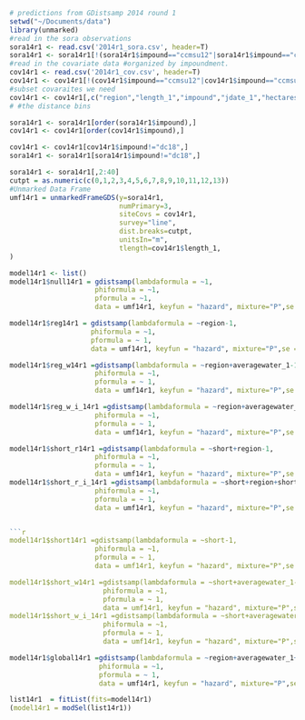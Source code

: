 ```r
# predictions from GDistsamp 2014 round 1
setwd("~/Documents/data")
library(unmarked)
#read in the sora observations
sora14r1 <- read.csv('2014r1_sora.csv', header=T)
sora14r1 <- sora14r1[!(sora14r1$impound=="ccmsu12"|sora14r1$impound=="ccmsu2"|sora14r1$impound=="ccmsu1"|sora14r1$impound=="ts2a"|sora14r1$impound=="ts4a"|sora14r1$impound=="ts6a"|sora14r1$impound=="ts8a"|sora14r1$impound=="kt2"|sora14r1$impound=="kt5"|sora14r1$impound=="kt5"|sora14r1$impound=="kt6"|sora14r1$impound=="kt9"),]
#read in the covariate data #organized by impoundment.
cov14r1 <- read.csv('2014r1_cov.csv', header=T)
cov14r1 <- cov14r1[!(cov14r1$impound=="ccmsu12"|cov14r1$impound=="ccmsu2"|cov14r1$impound=="ccmsu1"|cov14r1$impound=="ts2a"|cov14r1$impound=="ts4a"|cov14r1$impound=="ts6a"|cov14r1$impound=="ts8a"|cov14r1$impound=="kt2"|cov14r1$impound=="kt5"|cov14r1$impound=="kt5"|cov14r1$impound=="kt6"|cov14r1$impound=="kt9"),]
#subset covaraites we need
cov14r1 <- cov14r1[,c("region","length_1","impound","jdate_1","hectares","area", "treat","int","short","averagewater_1")]
# #the distance bins

sora14r1 <- sora14r1[order(sora14r1$impound),]
cov14r1 <- cov14r1[order(cov14r1$impound),]

cov14r1 <- cov14r1[cov14r1$impound!="dc18",]
sora14r1 <- sora14r1[sora14r1$impound!="dc18",]

sora14r1 <- sora14r1[,2:40]
cutpt = as.numeric(c(0,1,2,3,4,5,6,7,8,9,10,11,12,13)) 
#Unmarked Data Frame
umf14r1 = unmarkedFrameGDS(y=sora14r1, 
                           numPrimary=3,
                           siteCovs = cov14r1,
                           survey="line", 
                           dist.breaks=cutpt,  
                           unitsIn="m", 
                           tlength=cov14r1$length_1,
)
```

```r

model14r1 <- list()
model14r1$null14r1 = gdistsamp(lambdaformula = ~1, 
                     phiformula = ~1, 
                     pformula = ~1,
                     data = umf14r1, keyfun = "hazard", mixture="P",se = T, output="abund")

model14r1$reg14r1 = gdistsamp(lambdaformula = ~region-1, 
                    phiformula = ~1, 
                    pformula = ~ 1,
                    data = umf14r1, keyfun = "hazard", mixture="P",se = T, output="abund")
```
```r


model14r1$reg_w14r1 =gdistsamp(lambdaformula = ~region+averagewater_1-1, 
                     phiformula = ~1, 
                     pformula = ~ 1,
                     data = umf14r1, keyfun = "hazard", mixture="P",se = T, output="abund")

model14r1$reg_w_i_14r1 =gdistsamp(lambdaformula = ~region+averagewater_1+region*averagewater_1-1, 
                     phiformula = ~1, 
                     pformula = ~ 1,
                     data = umf14r1, keyfun = "hazard", mixture="P",se = T, output="abund")
```
```r
model14r1$short_r14r1 =gdistsamp(lambdaformula = ~short+region-1, 
                     phiformula = ~1, 
                     pformula = ~ 1,
                     data = umf14r1, keyfun = "hazard", mixture="P",se = T, output="abund")
model14r1$short_r_i_14r1 =gdistsamp(lambdaformula = ~short+region+short*region-1, 
                     phiformula = ~1, 
                     pformula = ~ 1,
                     data = umf14r1, keyfun = "hazard", mixture="P",se = T, output="abund")


```r
model14r1$short14r1 =gdistsamp(lambdaformula = ~short-1, 
                     phiformula = ~1, 
                     pformula = ~ 1,
                     data = umf14r1, keyfun = "hazard", mixture="P",se = T, output="abund")

model14r1$short_w14r1 =gdistsamp(lambdaformula = ~short+averagewater_1-1, 
                       phiformula = ~1, 
                       pformula = ~ 1,
                       data = umf14r1, keyfun = "hazard", mixture="P",se = T, output="abund")
model14r1$short_w_i_14r1 =gdistsamp(lambdaformula = ~short+averagewater_1+short*averagewater_1-1, 
                       phiformula = ~1, 
                       pformula = ~ 1,
                       data = umf14r1, keyfun = "hazard", mixture="P",se = T, output="abund")
```
```r
model14r1$global14r1 =gdistsamp(lambdaformula = ~region+averagewater_1+short+region*averagewater_1+region*short-1, 
                      phiformula = ~1, 
                      pformula = ~ 1,
                      data = umf14r1, keyfun = "hazard", mixture="P",se = T, output="abund")

```
```r

list14r1  = fitList(fits=model14r1)
(model14r1 = modSel(list14r1))

```